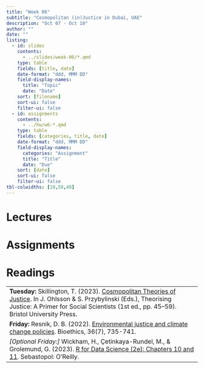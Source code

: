 ```yaml
---
title: "Week 06"
subtitle: "Cosmopolitan (in)Justice in Dubai, UAE"
description: "Oct 07 - Oct 10"
author: ""
date: ""
listing:
  - id: slides
    contents:
      - ../slides/week-06/*.qmd
    type: table
    fields: [title, date]
    date-format: "ddd, MMM DD"
    field-display-names:
      title: "Topic"
      date: "Date"
    sort: [filename]
    sort-ui: false
    filter-ui: false
  - id: assignments
    contents:
      - ../hw/w6-*.qmd
    type: table
    fields: [categories, title, date]
    date-format: "ddd, MMM DD"
    field-display-names:
      categories: "Assignment"
      title: "Title"
      date: "Due"
    sort: [date]
    sort-ui: false
    filter-ui: false
tbl-colwidths: [10,50,40]
---
```


# Lectures

::: {#slides}
:::

# Assignments

::: {#assignments}
:::

# Readings
|                                                                                                           |
|-----------------------------------------------------------------------------------------------------------|
|**Tuesday:** Skillington, T. (2023). [Cosmopolitan Theories of Justice](https://www-jstor-org.ezproxy.wellesley.edu/stable/jj.7941370). In J. Ohlsson & S. Przybylinski (Eds.), Theorising Justice: A Primer for Social Scientists (1st ed., pp. 45–59). Bristol University Press. |
|**Friday:** Resnik, D. B. (2022). [Environmental justice and climate change policies](https://onlinelibrary-wiley-com.ezproxy.wellesley.edu/doi/10.1111/bioe.13042). Bioethics, 36(7), 735-741.|
*[Optional Friday:]* Wickham, H., Çetinkaya-Rundel, M., & Grolemund, G. (2023). [R for Data Science (2e): Chapters 10 and 11](https://r4ds.hadley.nz/EDA.html). Sebastopol: O'Reilly.   |   